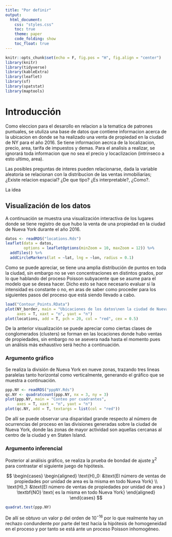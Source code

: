 ```yaml
---
title: "Por definir"
output: 
  html_document:
    css: "styles.css"
    toc: true
    theme: paper
    code_folding: show
    toc_float: true
---
```


```r
knitr::opts_chunk$set(echo = F, fig.pos = "H", fig.align = "center")
library(knitr)
library(tidyverse)
library(kableExtra)
library(leaflet)
library(sf)
library(spatstat)
library(maptools)
```

<!-- Smith start -->
# Introducción

Como eleccion para el desarollo en relacion a la tematica de patrones puntuales, se utuliza una base de datos que contiene informacion acerca de la ubicacion en donde se ha realizado una venta de propiedad en la ciudad de NY para el año 2016. Se tiene informacion aecrca de la localizacion, precio, area, tarifa de impuestos y demas. Para el analisis a realizar, se ignorará toda informacion que no sea el precio y locaclizacion (intrinseco a esto ultimo, area). 

Las posibles preguntas de interes pueden relacionarse, dada la variable aleatoria se relacionan con la distribucion de las ventas inmobiliarias; ¿Existe relacion espacial? ¿De que tipo? ¿Es interpretable?, ¿Como?.

La idea

<!-- Smith end -->

<!-- Simon start -->

## Visualización de los datos

A continuación se muestra una visualización interactiva de los lugares
donde se tiene registro de que hubo la venta de una propiedad en la ciudad
de Nueva York durante el año 2016.

```r
datos <- readRDS("locations.Rds")
leaflet(data = datos,
        options = leafletOptions(minZoom = 10, maxZoom = 12)) %>% 
  addTiles() %>% 
  addCircleMarkers(lat = ~lat, lng = ~lon, radius = 0.1)
```

Como se puede apreciar, se tiene una amplia distribución de puntos en toda 
la ciudad, sin embargo no se ven concentraciones en distintos grados, por lo
que hablando del proceso Poisson subyacente que se asume para el modelo que se
desea hacer. Dicho esto se hace necesario evaluar si la intensidad es constante o no,
en aras de saber como proceder para los siguientes pasos del proceso que está siendo
llevado a cabo.

```r
load("Contour_Points.RData")
plot(NY_border, main = "Ubicaciones de los datos\nen la ciudad de Nueva York",
     axes = T, xaxt = "n", yaxt = "n")
plot(locations, add = T, pch = 20, col = "red", cex = 0.5)
```

De la anterior visualización se puede apreciar como ciertas clases de 
conglomerados (clusters) se forman en las locaciones donde hubo ventas de 
propiedades, sin embargo no se asevera nada hasta el momento pues un análisis
más exhaustivo será hecho a continuación.

### Argumento gráfico

Se realiza la división de Nueva York en nueve zonas, trazando tres lineas
paralelas tanto horizontal como verticalmente, generando el gráfico que
se muestra a continuación.

```r
ppp.NY <- readRDS("pppNY.Rds")
qc.NY <- quadratcount(ppp.NY, nx = 3, ny = 3)
plot(ppp.NY, main = "Conteo por cuadrantes",
     axes = T, xaxt = "n", yaxt = "n")
plot(qc.NY, add = T, textargs = list(col = "red"))
```

De allí se puede observar una disparidad grande respecto al número de ocurrencias
del proceso en las divisiones generadas sobre la ciudad de Nueva York, donde
las zonas de mayor actividad son aquellas cercanas al centro de la ciudad y en
Staten Island.

### Argumento inferencial

Posterior al análisis gráfico, se realiza la prueba de bondad de ajuste $\chi^2$
para contrastar el siguiente juego de hipótesis.

$$
\begin{cases}
\begin{aligned}
\text{H}_0: &\text{El número de ventas de propiedades por unidad de area es la misma en todo Nueva York} \\
\text{H}_1: &\text{El número de ventas de propiedades por unidad de area } \textbf{NO}  \text{ es la misma en todo Nueva York}
\end{aligned}
\end{cases}
$$

```r
quadrat.test(ppp.NY)
```

De allí se obtuvo un valor p del orden de $10^{-16}$ por lo que realmente hay un
rechazo condundente por parte del test hacia la hipótesis de homogeneidad en el proceso
y por tanto se está ante un proceso Poisson inhomogéneo.

<!-- Simon end  -->